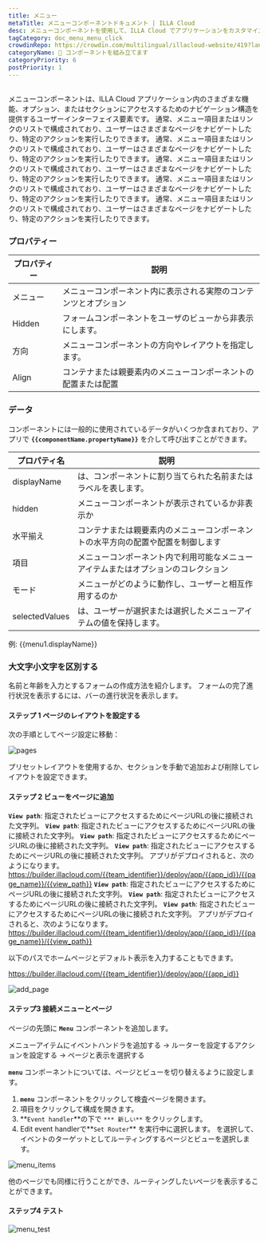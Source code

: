 ```yaml
---
title: メニュー
metaTitle: メニューコンポーネントドキュメント | ILLA Cloud
desc: メニューコンポーネントを使用して、ILLA Cloud でアプリケーションをカスタマイズする方法を学びます。
tagCategory: doc_menu_menu_click
crowdinRepo: https://crowdin.com/multilingual/illacloud-website/419?languages=ja&filter=basic&value=0
categoryName: 🧬 コンポーネントを組み立てます
categoryPriority: 6
postPriority: 1
---
```


## <h2 hidden>メニューとは?</h2>

メニューコンポーネントは、ILLA Cloud アプリケーション内のさまざまな機能、オプション、またはセクションにアクセスするためのナビゲーション構造を提供するユーザーインターフェイス要素です。 通常、メニュー項目またはリンクのリストで構成されており、ユーザーはさまざまなページをナビゲートしたり、特定のアクションを実行したりできます。 通常、メニュー項目またはリンクのリストで構成されており、ユーザーはさまざまなページをナビゲートしたり、特定のアクションを実行したりできます。 通常、メニュー項目またはリンクのリストで構成されており、ユーザーはさまざまなページをナビゲートしたり、特定のアクションを実行したりできます。 通常、メニュー項目またはリンクのリストで構成されており、ユーザーはさまざまなページをナビゲートしたり、特定のアクションを実行したりできます。 通常、メニュー項目またはリンクのリストで構成されており、ユーザーはさまざまなページをナビゲートしたり、特定のアクションを実行したりできます。

### プロパティー

| プロパティー     | 説明                                                                               |
| ---------- | -------------------------------------------------------------------------------- |
| メニュー       | メニューコンポーネント内に表示される実際のコンテンツとオプション                                                 |
| Hidden     | フォームコンポーネントをユーザのビューから非表示にします。                                                    |
| 方向         | メニューコンポーネントの方向やレイアウトを指定します。                                                      |
| Align      | コンテナまたは親要素内のメニューコンポーネントの配置または配置                                                  |

### データ

コンポーネントには一般的に使用されているデータがいくつか含まれており、アプリで **`{{componentName.propertyName}}`** を介して呼び出すことができます。

| プロパティ名          | 説明                                                                                                   |
| --------------- | ---------------------------------------------------------------------------------------------------- |
| displayName     | は、コンポーネントに割り当てられた名前またはラベルを表します。                                                                      |
| hidden          | メニューコンポーネントが表示されているか非表示か                                                                             |
| 水平揃え            | コンテナまたは親要素内のメニューコンポーネントの水平方向の配置や配置を制御します                                                             |
| 項目              | メニューコンポーネント内で利用可能なメニューアイテムまたはオプションのコレクション                                                            |
| モード             | メニューがどのように動作し、ユーザーと相互作用するのか                                                                          |
| selectedValues  | は、ユーザーが選択または選択したメニューアイテムの値を保持します。                                                                    |

例: {{menu1.displayName}}

### 大文字小文字を区別する

名前と年齢を入力とするフォームの作成方法を紹介します。 フォームの完了進行状況を表示するには、バーの進行状況を表示します。

#### ステップ 1 ページのレイアウトを設定する

次の手順としてページ設定に移動：

![pages](https://cdn.illacloud.com/official-website/img/docs/pages.png)

プリセットレイアウトを使用するか、セクションを手動で追加および削除してレイアウトを設定できます。

#### ステップ 2 ビューをページに追加

**`View path`**: 指定されたビューにアクセスするためにページURLの後に接続された文字列。 **`View path`**: 指定されたビューにアクセスするためにページURLの後に接続された文字列。 **`View path`**: 指定されたビューにアクセスするためにページURLの後に接続された文字列。 **`View path`**: 指定されたビューにアクセスするためにページURLの後に接続された文字列。 アプリがデプロイされると、次のようになります。https://builder.illacloud.com/{{team_identifier}}/deploy/app/{{app_id}}/{{page_name}}/{{view_path}} **`View path`**: 指定されたビューにアクセスするためにページURLの後に接続された文字列。 **`View path`**: 指定されたビューにアクセスするためにページURLの後に接続された文字列。 **`View path`**: 指定されたビューにアクセスするためにページURLの後に接続された文字列。 アプリがデプロイされると、次のようになります。https://builder.illacloud.com/{{team_identifier}}/deploy/app/{{app_id}}/{{page_name}}/{{view_path}}

以下のパスでホームページとデフォルト表示を入力することもできます。

https://builder.illacloud.com/{{team_identifier}}/deploy/app/{{app_id}}

![add_page](https://cdn.illacloud.com/official-website/img/docs/add_page.png)

#### ステップ3 接続メニューとページ

ページの先頭に **`Menu`** コンポーネントを追加します。

メニューアイテムにイベントハンドラを追加する → ルーターを設定するアクションを設定する → ページと表示を選択する

**`menu`** コンポーネントについては、ページとビューを切り替えるように設定します。

1.  **`menu`** コンポーネントをクリックして検査ページを開きます。
2.  項目をクリックして構成を開きます。
3.  **`Event handler`**の下で `*** 新しい**` をクリックします。
4.  Edit event handlerで**`Set Router`** を実行中に選択します。 を選択して、イベントのターゲットとしてルーティングするページとビューを選択します。

![menu_items](https://cdn.illacloud.com/official-website/img/docs/menu_items.jpg)

他のページでも同様に行うことができ、ルーティングしたいページを表示することができます。

#### ステップ4 テスト

![menu_test](https://cdn.illacloud.com/official-website/img/docs/menu_test.gif)
